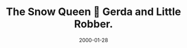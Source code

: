 ---
cover: "./image.png"
date: "2000-01-28"
title: "The Snow Queen 👑 Gerda and Little Robber."
defer: false
slug: "/snow-queen"
areas: 
  - .
---